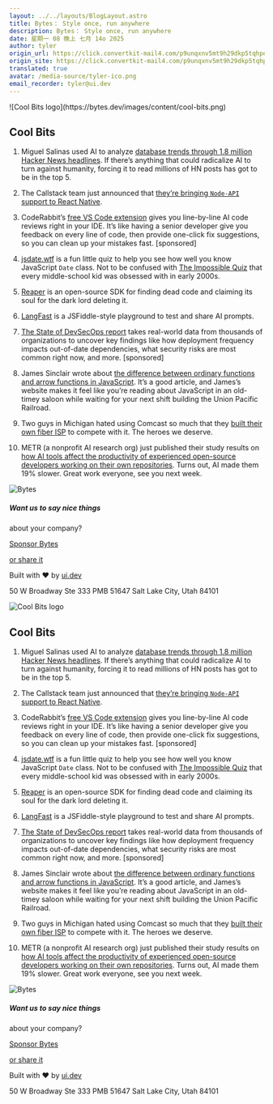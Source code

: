 ```yaml
---
layout: ../../layouts/BlogLayout.astro
title: Bytes： Style once, run anywhere
description: Bytes： Style once, run anywhere
date: 星期一 08 晚上 七月 14o 2025
author: tyler
origin_url: https://click.convertkit-mail4.com/p9unqxnv5mt9h29dkp5tqhpek8933hrhg6ep/owhkhwuw7p2pxptv/aHR0cHM6Ly9ieXRlcy5kZXYvYXJjaGl2ZXMvNDA4
origin_site: https://click.convertkit-mail4.com/p9unqxnv5mt9h29dkp5tqhpek8933hrhg6ep/owhkhwuw7p2pxptv/aHR0cHM6Ly9ieXRlcy5kZXYvYXJjaGl2ZXMvNDA4
translated: true
avatar: /media-source/tyler-ico.png
email_recorder: tyler@ui.dev
---
```



<Reference client:only="react" title="Bytes： Style once, run anywhere" url="https://click.convertkit-mail4.com/p9unqxnv5mt9h29dkp5tqhpek8933hrhg6ep/owhkhwuw7p2pxptv/aHR0cHM6Ly9ieXRlcy5kZXYvYXJjaGl2ZXMvNDA4" />

<Detail client:only="react">
	![Cool Bits logo](https://bytes.dev/images/content/cool-bits.png)

## Cool Bits

1.  Miguel Salinas used AI to analyze [database trends through 1.8 million Hacker News headlines](https://click.convertkit-mail4.com/p9unqxnv5mt9h29dkp5tqhpek8933hrhg6ep/48hvh7umnv4vv9tx/aHR0cHM6Ly9jYW1lbGFpLmNvbS9ibG9nL2huLWRhdGFiYXNlLWh5cGUv). If there’s anything that could radicalize AI to turn against humanity, forcing it to read millions of HN posts has got to be in the top 5.
    
2.  The Callstack team just announced that [they’re bringing `Node-API` support to React Native](https://click.convertkit-mail4.com/p9unqxnv5mt9h29dkp5tqhpek8933hrhg6ep/wnh2h6uq3nennvu7/aHR0cHM6Ly93d3cuY2FsbHN0YWNrLmNvbS9ibG9nL2Fubm91bmNpbmctbm9kZS1hcGktc3VwcG9ydC1mb3ItcmVhY3QtbmF0aXZl).
    
3.  CodeRabbit’s [free VS Code extension](https://click.convertkit-mail4.com/p9unqxnv5mt9h29dkp5tqhpek8933hrhg6ep/reh8h9ume4g44es2/aHR0cHM6Ly9jb2RlcmFiYml0LmxpbmsvYnl0ZXM=) gives you line-by-line AI code reviews right in your IDE. It’s like having a senior developer give you feedback on every line of code, then provide one-click fix suggestions, so you can clean up your mistakes fast. \[sponsored\]
    
4.  [jsdate.wtf](https://click.convertkit-mail4.com/p9unqxnv5mt9h29dkp5tqhpek8933hrhg6ep/08hwhgu2kv3vv7ul/aHR0cHM6Ly9qc2RhdGUud3RmLw==) is a fun little quiz to help you see how well you know JavaScript `Date` class. Not to be confused with [The Impossible Quiz](https://click.convertkit-mail4.com/p9unqxnv5mt9h29dkp5tqhpek8933hrhg6ep/8ghqh3uoxzmzzgtk/aHR0cHM6Ly9wb2tpLmNvbS9lbi9nL3RoZS1pbXBvc3NpYmxlLXF1aXo=) that every middle-school kid was obsessed with in early 2000s.
    
5.  [Reaper](https://click.convertkit-mail4.com/p9unqxnv5mt9h29dkp5tqhpek8933hrhg6ep/vqh3hmuodlzllpcg/aHR0cHM6Ly9ibG9nLnNlbnRyeS5pby9hbi1vcGVuLXNvdXJjZS1zZGstZm9yLWZpbmRpbmctZGVhZC1jb2RlLw==) is an open-source SDK for finding dead code and claiming its soul for the dark lord deleting it.
    
6.  [LangFast](https://click.convertkit-mail4.com/p9unqxnv5mt9h29dkp5tqhpek8933hrhg6ep/l2heh6ulze8eels6/aHR0cHM6Ly9sYW5nZmEuc3QvbmV3) is a JSFiddle-style playground to test and share AI prompts.
    
7.  [The State of DevSecOps report](https://click.convertkit-mail4.com/p9unqxnv5mt9h29dkp5tqhpek8933hrhg6ep/m2h7h6u37vdvvmtm/aHR0cHM6Ly93d3cuZGF0YWRvZ2hxLmNvbS9yZXNvdXJjZXMvc3RhdGUtb2YtZGV2c2Vjb3BzLTIwMjUvP3V0bV9jYW1wYWlnbj1kZy1zZWN1cml0eS13dy1zdGF0ZS1vZi1kZXZzZWNvcHMtMjUtYnl0ZXMmdXRtX21lZGl1bT1uZXdzbGV0dGVyJnV0bV9zb3VyY2U9Ynl0ZXNkZXY=) takes real-world data from thousands of organizations to uncover key findings like how deployment frequency impacts out-of-date dependencies, what security risks are most common right now, and more. \[sponsored\]
    
8.  James Sinclair wrote about [the difference between ordinary functions and arrow functions in JavaScript](https://click.convertkit-mail4.com/p9unqxnv5mt9h29dkp5tqhpek8933hrhg6ep/dphehmuemvlvv5cm/aHR0cHM6Ly9qcnNpbmNsYWlyLmNvbS9hcnRpY2xlcy8yMDI1L3doYXRzLXRoZS1kaWZmZXJlbmNlLWJldHdlZW4tbmFtZWQtZnVuY3Rpb25zLWFuZC1hcnJvdy1mdW5jdGlvbnMv). It’s a good article, and James’s website makes it feel like you’re reading about JavaScript in an old-timey saloon while waiting for your next shift building the Union Pacific Railroad.
    
9.  Two guys in Michigan hated using Comcast so much that they [built their own fiber ISP](https://click.convertkit-mail4.com/p9unqxnv5mt9h29dkp5tqhpek8933hrhg6ep/e0hph0u7268665h8/aHR0cHM6Ly9hcnN0ZWNobmljYS5jb20vdGVjaC1wb2xpY3kvMjAyNS8wNy90d28tZ3V5cy1oYXRlZC11c2luZy1jb21jYXN0LXNvLXRoZXktYnVpbHQtdGhlaXItb3duLWZpYmVyLWlzcC8=) to compete with it. The heroes we deserve.
    
10.  METR (a nonprofit AI research org) just published their study results on [how AI tools affect the productivity of experienced open-source developers working on their own repositories](https://click.convertkit-mail4.com/p9unqxnv5mt9h29dkp5tqhpek8933hrhg6ep/7qh7h2u9mqrqqduz/aHR0cHM6Ly9tZXRyLm9yZy9ibG9nLzIwMjUtMDctMTAtZWFybHktMjAyNS1haS1leHBlcmllbmNlZC1vcy1kZXYtc3R1ZHkv). Turns out, AI made them 19% slower. Great work everyone, see you next week.
    

![Bytes](https://bytes.dev/images/bytes-icon.png)

##### Want us to say nice things  
about your company?

[Sponsor Bytes](https://click.convertkit-mail4.com/p9unqxnv5mt9h29dkp5tqhpek8933hrhg6ep/owhkhwuw7p2pppcv/aHR0cHM6Ly9ieXRlcy5kZXYvYWR2ZXJ0aXNl)

[or share it](https://click.convertkit-mail4.com/p9unqxnv5mt9h29dkp5tqhpek8933hrhg6ep/z2hgh7ue8nqnn6hp/aHR0cHM6Ly9ieXRlcy5kZXYvc2hhcmU=)

Built with ❤️ by [ui.dev](https://click.convertkit-mail4.com/p9unqxnv5mt9h29dkp5tqhpek8933hrhg6ep/p8hehqu4lmnmmobq/aHR0cHM6Ly91aS5kZXY=)

50 W Broadway Ste 333 PMB 51647 Salt Lake City, Utah 84101


</Detail>

![Cool Bits logo](https://bytes.dev/images/content/cool-bits.png)

## Cool Bits

1. Miguel Salinas used AI to analyze [database trends through 1.8 million Hacker News headlines](https://click.convertkit-mail4.com/p9unqxnv5mt9h29dkp5tqhpek8933hrhg6ep/48hvh7umnv4vv9tx/aHR0cHM6Ly9jYW1lbGFpLmNvbS9ibG9nL2huLWRhdGFiYXNlLWh5cGUv). If there’s anything that could radicalize AI to turn against humanity, forcing it to read millions of HN posts has got to be in the top 5.

2. The Callstack team just announced that [they’re bringing `Node-API` support to React Native](https://click.convertkit-mail4.com/p9unqxnv5mt9h29dkp5tqhpek8933hrhg6ep/wnh2h6uq3nennvu7/aHR0cHM6Ly93d3cuY2FsbHN0YWNrLmNvbS9ibG9nL2Fubm91bmNpbmctbm9kZS1hcGktc3VwcG9ydC1mb3ItcmVhY3QtbmF0aXZl).

3. CodeRabbit’s [free VS Code extension](https://click.convertkit-mail4.com/p9unqxnv5mt9h29dkp5tqhpek8933hrhg6ep/reh8h9ume4g44es2/aHR0cHM6Ly9jb2RlcmFiYml0LmxpbmsvYnl0ZXM=) gives you line-by-line AI code reviews right in your IDE. It’s like having a senior developer give you feedback on every line of code, then provide one-click fix suggestions, so you can clean up your mistakes fast. \[sponsored]

4. [jsdate.wtf](https://click.convertkit-mail4.com/p9unqxnv5mt9h29dkp5tqhpek8933hrhg6ep/08hwhgu2kv3vv7ul/aHR0cHM6Ly9qc2RhdGUud3RmLw==) is a fun little quiz to help you see how well you know JavaScript `Date` class. Not to be confused with [The Impossible Quiz](https://click.convertkit-mail4.com/p9unqxnv5mt9h29dkp5tqhpek8933hrhg6ep/8ghqh3uoxzmzzgtk/aHR0cHM6Ly9wb2tpLmNvbS9lbi9nL3RoZS1pbXBvc3NpYmxlLXF1aXo=) that every middle-school kid was obsessed with in early 2000s.

5. [Reaper](https://click.convertkit-mail4.com/p9unqxnv5mt9h29dkp5tqhpek8933hrhg6ep/vqh3hmuodlzllpcg/aHR0cHM6Ly9ibG9nLnNlbnRyeS5pby9hbi1vcGVuLXNvdXJjZS1zZGstZm9yLWZpbmRpbmctZGVhZC1jb2RlLw==) is an open-source SDK for finding dead code and claiming its soul for the dark lord deleting it.

6. [LangFast](https://click.convertkit-mail4.com/p9unqxnv5mt9h29dkp5tqhpek8933hrhg6ep/l2heh6ulze8eels6/aHR0cHM6Ly9sYW5nZmEuc3QvbmV3) is a JSFiddle-style playground to test and share AI prompts.

7. [The State of DevSecOps report](https://click.convertkit-mail4.com/p9unqxnv5mt9h29dkp5tqhpek8933hrhg6ep/m2h7h6u37vdvvmtm/aHR0cHM6Ly93d3cuZGF0YWRvZ2hxLmNvbS9yZXNvdXJjZXMvc3RhdGUtb2YtZGV2c2Vjb3BzLTIwMjUvP3V0bV9jYW1wYWlnbj1kZy1zZWN1cml0eS13dy1zdGF0ZS1vZi1kZXZzZWNvcHMtMjUtYnl0ZXMmdXRtX21lZGl1bT1uZXdzbGV0dGVyJnV0bV9zb3VyY2U9Ynl0ZXNkZXY=) takes real-world data from thousands of organizations to uncover key findings like how deployment frequency impacts out-of-date dependencies, what security risks are most common right now, and more. \[sponsored]

8. James Sinclair wrote about [the difference between ordinary functions and arrow functions in JavaScript](https://click.convertkit-mail4.com/p9unqxnv5mt9h29dkp5tqhpek8933hrhg6ep/dphehmuemvlvv5cm/aHR0cHM6Ly9qcnNpbmNsYWlyLmNvbS9hcnRpY2xlcy8yMDI1L3doYXRzLXRoZS1kaWZmZXJlbmNlLWJldHdlZW4tbmFtZWQtZnVuY3Rpb25zLWFuZC1hcnJvdy1mdW5jdGlvbnMv). It’s a good article, and James’s website makes it feel like you’re reading about JavaScript in an old-timey saloon while waiting for your next shift building the Union Pacific Railroad.

9. Two guys in Michigan hated using Comcast so much that they [built their own fiber ISP](https://click.convertkit-mail4.com/p9unqxnv5mt9h29dkp5tqhpek8933hrhg6ep/e0hph0u7268665h8/aHR0cHM6Ly9hcnN0ZWNobmljYS5jb20vdGVjaC1wb2xpY3kvMjAyNS8wNy90d28tZ3V5cy1oYXRlZC11c2luZy1jb21jYXN0LXNvLXRoZXktYnVpbHQtdGhlaXItb3duLWZpYmVyLWlzcC8=) to compete with it. The heroes we deserve.

10. METR (a nonprofit AI research org) just published their study results on [how AI tools affect the productivity of experienced open-source developers working on their own repositories](https://click.convertkit-mail4.com/p9unqxnv5mt9h29dkp5tqhpek8933hrhg6ep/7qh7h2u9mqrqqduz/aHR0cHM6Ly9tZXRyLm9yZy9ibG9nLzIwMjUtMDctMTAtZWFybHktMjAyNS1haS1leHBlcmllbmNlZC1vcy1kZXYtc3R1ZHkv). Turns out, AI made them 19% slower. Great work everyone, see you next week.

![Bytes](https://bytes.dev/images/bytes-icon.png)

##### Want us to say nice things

about your company?

[Sponsor Bytes](https://click.convertkit-mail4.com/p9unqxnv5mt9h29dkp5tqhpek8933hrhg6ep/owhkhwuw7p2pppcv/aHR0cHM6Ly9ieXRlcy5kZXYvYWR2ZXJ0aXNl)

[or share it](https://click.convertkit-mail4.com/p9unqxnv5mt9h29dkp5tqhpek8933hrhg6ep/z2hgh7ue8nqnn6hp/aHR0cHM6Ly9ieXRlcy5kZXYvc2hhcmU=)

Built with ❤️ by [ui.dev](https://click.convertkit-mail4.com/p9unqxnv5mt9h29dkp5tqhpek8933hrhg6ep/p8hehqu4lmnmmobq/aHR0cHM6Ly91aS5kZXY=)

50 W Broadway Ste 333 PMB 51647 Salt Lake City, Utah 84101


